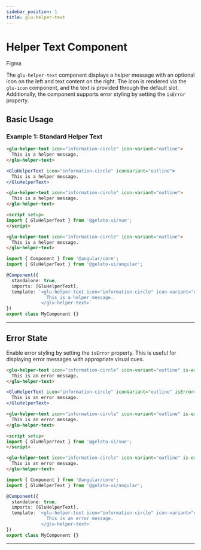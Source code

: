 ```yaml
---
sidebar_position: 1
title: glu-helper-text
---
```


# Helper Text Component


<p style={{ display: 'flex', gap: '1rem', alignItems: 'center' }}>
  <glu-button target="_blank" rel="noopener noreferrer" href="https://www.figma.com/design/jSs4mJxj7dJbXsCE1IHtqt/GelatoUI-Design-System-(V-0.1.0)?node-id=258-3312&t=G3knoTAyO51IvQay-0">Figma</glu-button>
</p>

The `glu-helper-text` component displays a helper message with an optional icon on the left and text content on the right. The icon is rendered via the `glu-icon` component, and the text is provided through the default slot. Additionally, the component supports error styling by setting the `isError` property.

## Basic Usage

### Example 1: Standard Helper Text

<Tabs>
  <TabItem value="html" label="HTML">

  ```html live
  <glu-helper-text icon="information-circle" icon-variant="outline">
    This is a helper message.
  </glu-helper-text>
  ```

  </TabItem>
  <TabItem value="jsx" label="React">

  ```jsx live
  <GluHelperText icon="information-circle" iconVariant="outline">
    This is a helper message.
  </GluHelperText>
  ```

  </TabItem>
  <TabItem value="vue" label="Vue">

  ```html
  <glu-helper-text icon="information-circle" icon-variant="outline">
    This is a helper message.
  </glu-helper-text>

  <script setup>
  import { GluHelperText } from '@gelato-ui/vue';
  </script>
  ```

  </TabItem>
  <TabItem value="angular" label="Angular">

  ```html
  <glu-helper-text icon="information-circle" icon-variant="outline">
    This is a helper message.
  </glu-helper-text>
  ```

  ```ts
  import { Component } from '@angular/core';
  import { GluHelperText } from '@gelato-ui/angular';

  @Component({
    standalone: true,
    imports: [GluHelperText],
    template: `<glu-helper-text icon="information-circle" icon-variant="outline">
                 This is a helper message.
               </glu-helper-text>`
  })
  export class MyComponent {}
  ```

  </TabItem>
</Tabs>

---

## Error State

Enable error styling by setting the `isError` property. This is useful for displaying error messages with appropriate visual cues.

<Tabs>
  <TabItem value="html" label="HTML">

  ```html live
  <glu-helper-text icon="information-circle" icon-variant="outline" is-error>
    This is an error message.
  </glu-helper-text>
  ```

  </TabItem>
  <TabItem value="jsx" label="React">

  ```jsx live
  <GluHelperText icon="information-circle" iconVariant="outline" isError>
    This is an error message.
  </GluHelperText>
  ```

  </TabItem>
  <TabItem value="vue" label="Vue">

  ```html
  <glu-helper-text icon="information-circle" icon-variant="outline" is-error>
    This is an error message.
  </glu-helper-text>

  <script setup>
  import { GluHelperText } from '@gelato-ui/vue';
  </script>
  ```

  </TabItem>
  <TabItem value="angular" label="Angular">

  ```html
  <glu-helper-text icon="information-circle" icon-variant="outline" is-error>
    This is an error message.
  </glu-helper-text>
  ```

  ```ts
  import { Component } from '@angular/core';
  import { GluHelperText } from '@gelato-ui/angular';

  @Component({
    standalone: true,
    imports: [GluHelperText],
    template: `<glu-helper-text icon="information-circle" icon-variant="outline" is-error>
                 This is an error message.
               </glu-helper-text>`
  })
  export class MyComponent {}
  ```

  </TabItem>
</Tabs>

---

<HelperTextReadme />
